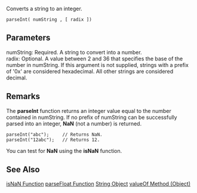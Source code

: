 Converts a string to an integer.

 parseInt( numString , [ radix ]) 
==Parameters==
; numString: Required. A string to convert into a number.
; radix: Optional. A value between 2 and 36 that specifies the base of the number in numString. If this argument is not supplied, strings with a prefix of '0x' are considered hexadecimal. All other strings are considered decimal.

==Remarks==
The '''parseInt''' function returns an integer value equal to the number contained in numString. If no prefix of numString can be successfully parsed into an integer, '''NaN''' (not a number) is returned.

 parseInt("abc");     // Returns NaN.
 parseInt("12abc");   // Returns 12.
You can test for '''NaN''' using the '''isNaN''' function.


==See Also==

              

              

              

              
[[javascript/isNaN|isNaN Function]]
[[javascript/parseFloat|parseFloat Function]]
[[javascript/String|String Object]]
[[javascript/Object/valueOf|valueOf Method (Object)]]
